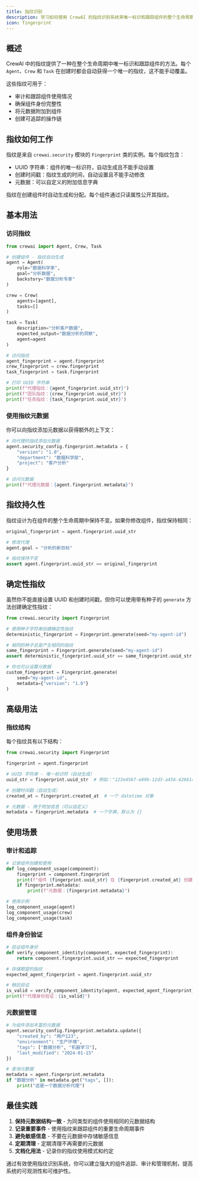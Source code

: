 ```yaml
---
title: 指纹识别
description: 学习如何使用 CrewAI 的指纹识别系统来唯一标识和跟踪组件的整个生命周期。
icon: fingerprint
---
```


## 概述

CrewAI 中的指纹提供了一种在整个生命周期中唯一标识和跟踪组件的方法。每个 `Agent`、`Crew` 和 `Task` 在创建时都会自动获得一个唯一的指纹，这不能手动覆盖。

这些指纹可用于：
- 审计和跟踪组件使用情况
- 确保组件身份完整性
- 将元数据附加到组件
- 创建可追踪的操作链

## 指纹如何工作

指纹是来自 `crewai.security` 模块的 `Fingerprint` 类的实例。每个指纹包含：

- UUID 字符串：组件的唯一标识符，自动生成且不能手动设置
- 创建时间戳：指纹生成的时间，自动设置且不能手动修改
- 元数据：可以自定义的附加信息字典

指纹在创建组件时自动生成和分配。每个组件通过只读属性公开其指纹。

## 基本用法

### 访问指纹

```python
from crewai import Agent, Crew, Task

# 创建组件 - 指纹自动生成
agent = Agent(
    role="数据科学家",
    goal="分析数据",
    backstory="数据分析专家"
)

crew = Crew(
    agents=[agent],
    tasks=[]
)

task = Task(
    description="分析客户数据",
    expected_output="数据分析的洞察",
    agent=agent
)

# 访问指纹
agent_fingerprint = agent.fingerprint
crew_fingerprint = crew.fingerprint
task_fingerprint = task.fingerprint

# 打印 UUID 字符串
print(f"代理指纹：{agent_fingerprint.uuid_str}")
print(f"团队指纹：{crew_fingerprint.uuid_str}")
print(f"任务指纹：{task_fingerprint.uuid_str}")
```

### 使用指纹元数据

你可以向指纹添加元数据以获得额外的上下文：

```python
# 向代理的指纹添加元数据
agent.security_config.fingerprint.metadata = {
    "version": "1.0",
    "department": "数据科学部",
    "project": "客户分析"
}

# 访问元数据
print(f"代理元数据：{agent.fingerprint.metadata}")
```

## 指纹持久性

指纹设计为在组件的整个生命周期中保持不变。如果你修改组件，指纹保持相同：

```python
original_fingerprint = agent.fingerprint.uuid_str

# 修改代理
agent.goal = "分析的新目标"

# 指纹保持不变
assert agent.fingerprint.uuid_str == original_fingerprint
```

## 确定性指纹

虽然你不能直接设置 UUID 和创建时间戳，但你可以使用带有种子的 `generate` 方法创建确定性指纹：

```python
from crewai.security import Fingerprint

# 使用种子字符串创建确定性指纹
deterministic_fingerprint = Fingerprint.generate(seed="my-agent-id")

# 相同的种子总是产生相同的指纹
same_fingerprint = Fingerprint.generate(seed="my-agent-id")
assert deterministic_fingerprint.uuid_str == same_fingerprint.uuid_str

# 你也可以设置元数据
custom_fingerprint = Fingerprint.generate(
    seed="my-agent-id",
    metadata={"version": "1.0"}
)
```

## 高级用法

### 指纹结构

每个指纹具有以下结构：

```python
from crewai.security import Fingerprint

fingerprint = agent.fingerprint

# UUID 字符串 - 唯一标识符（自动生成）
uuid_str = fingerprint.uuid_str  # 例如："123e4567-e89b-12d3-a456-426614174000"

# 创建时间戳（自动生成）
created_at = fingerprint.created_at  # 一个 datetime 对象

# 元数据 - 用于附加信息（可以自定义）
metadata = fingerprint.metadata  # 一个字典，默认为 {}
```

## 使用场景

### 审计和追踪
```python
# 记录组件创建和使用
def log_component_usage(component):
    fingerprint = component.fingerprint
    print(f"组件 {fingerprint.uuid_str} 在 {fingerprint.created_at} 创建")
    if fingerprint.metadata:
        print(f"元数据：{fingerprint.metadata}")

# 使用示例
log_component_usage(agent)
log_component_usage(crew)
log_component_usage(task)
```

### 组件身份验证
```python
# 验证组件身份
def verify_component_identity(component, expected_fingerprint):
    return component.fingerprint.uuid_str == expected_fingerprint

# 存储期望的指纹
expected_agent_fingerprint = agent.fingerprint.uuid_str

# 稍后验证
is_valid = verify_component_identity(agent, expected_agent_fingerprint)
print(f"代理身份验证：{is_valid}")
```

### 元数据管理
```python
# 为组件添加丰富的元数据
agent.security_config.fingerprint.metadata.update({
    "created_by": "用户123",
    "environment": "生产环境",
    "tags": ["数据分析", "机器学习"],
    "last_modified": "2024-01-15"
})

# 查询元数据
metadata = agent.fingerprint.metadata
if "数据分析" in metadata.get("tags", []):
    print("这是一个数据分析代理")
```

## 最佳实践

1. **保持元数据结构一致** - 为同类型的组件使用相同的元数据结构
2. **记录重要事件** - 使用指纹来跟踪组件的重要生命周期事件
3. **避免敏感信息** - 不要在元数据中存储敏感信息
4. **定期清理** - 定期清理不再需要的元数据
5. **文档化用法** - 记录你的指纹使用模式和约定

通过有效使用指纹识别系统，你可以建立强大的组件追踪、审计和管理机制，提高系统的可观测性和可维护性。
